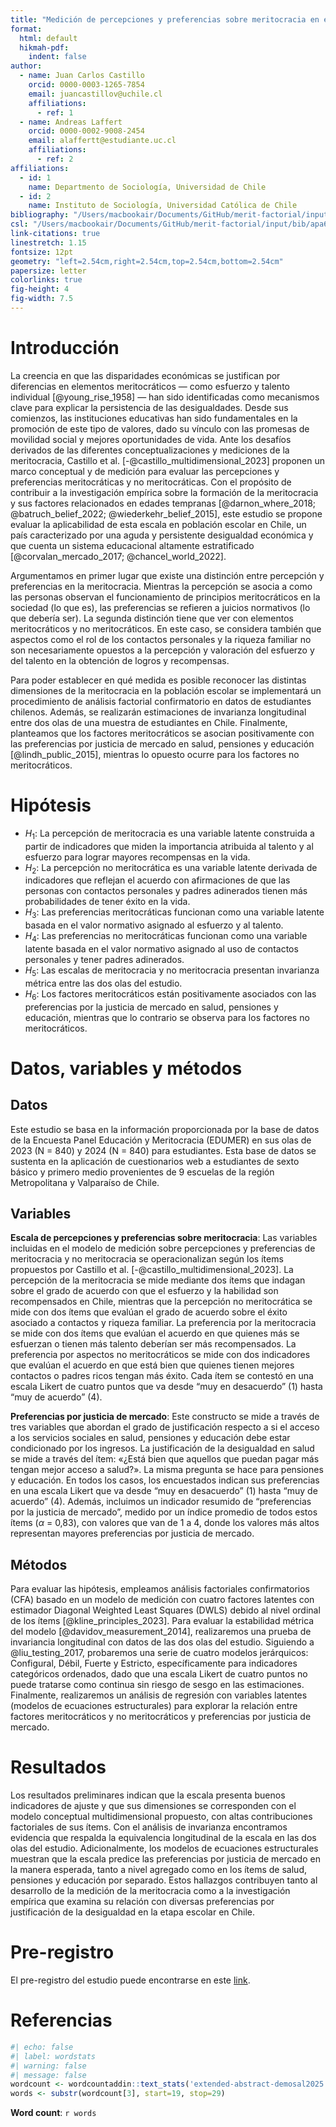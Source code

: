 ```yaml
---
title: "Medición de percepciones y preferencias sobre meritocracia en etapa escolar en Chile"
format:
  html: default
  hikmah-pdf: 
    indent: false
author:
  - name: Juan Carlos Castillo
    orcid: 0000-0003-1265-7854
    email: juancastillov@uchile.cl
    affiliations:
      - ref: 1
  - name: Andreas Laffert
    orcid: 0000-0002-9008-2454
    email: alaffertt@estudiante.uc.cl
    affiliations:
      - ref: 2
affiliations: 
  - id: 1
    name: Departmento de Sociología, Universidad de Chile
  - id: 2
    name: Instituto de Sociología, Universidad Católica de Chile 
bibliography: "/Users/macbookair/Documents/GitHub/merit-factorial/input/bib/merit-factorial.bib"
csl: "/Users/macbookair/Documents/GitHub/merit-factorial/input/bib/apa6.csl"
link-citations: true
linestretch: 1.15       
fontsize: 12pt          
geometry: "left=2.54cm,right=2.54cm,top=2.54cm,bottom=2.54cm"
papersize: letter
colorlinks: true
fig-height: 4
fig-width: 7.5
---
```


# Introducción

La creencia en que las disparidades económicas se justifican por diferencias en elementos meritocráticos --- como esfuerzo y talento individual [@young_rise_1958] --- han sido identificadas como mecanismos clave para explicar la persistencia de las desigualdades. Desde sus comienzos, las instituciones educativas han sido fundamentales en la promoción de este tipo de valores, dado su vínculo con las promesas de movilidad social y mejores oportunidades de vida. Ante los desafíos derivados de las diferentes conceptualizaciones y mediciones de la meritocracia, Castillo et al. [-@castillo_multidimensional_2023] proponen un marco conceptual y de medición para evaluar las percepciones y preferencias meritocráticas y no meritocráticas. Con el propósito de contribuir a la investigación empírica sobre la formación de la meritocracia y sus factores relacionados en edades tempranas [@darnon_where_2018; @batruch_belief_2022; @wiederkehr_belief_2015], este estudio se propone evaluar la aplicabilidad de esta escala en población escolar en Chile, un país caracterizado por una aguda y persistente desigualdad económica y que cuenta un sistema educacional altamente estratificado [@corvalan_mercado_2017; @chancel_world_2022].

Argumentamos en primer lugar que existe una distinción entre percepción y preferencias en la meritocracia. Mientras la percepción se asocia a como las personas observan el funcionamiento de principios meritocráticos en la sociedad (lo que es), las preferencias se refieren a juicios normativos (lo que debería ser). La segunda distinción tiene que ver con elementos meritocráticos y no meritocráticos. En este caso, se considera también que aspectos como el rol de los contactos personales y la riqueza familiar no son necesariamente opuestos a la percepción y valoración del esfuerzo y del talento en la obtención de logros y recompensas. 

Para poder establecer en qué medida es posible reconocer las distintas dimensiones de la meritocracia en la población escolar se implementará un procedimiento de análisis factorial confirmatorio en datos de estudiantes chilenos. Además, se realizarán estimaciones de invarianza longitudinal entre dos olas de una muestra de estudiantes en Chile. Finalmente, planteamos que los factores meritocráticos se asocian positivamente con las preferencias por justicia de mercado en salud, pensiones y educación [@lindh_public_2015], mientras lo opuesto ocurre para los factores no meritocráticos.

# Hipótesis

- $H_1$: La percepción de meritocracia es una variable latente construida a partir de indicadores que miden la importancia atribuida al talento y al esfuerzo para lograr mayores recompensas en la vida.
- $H_2$: La percepción no meritocrática es una variable latente derivada de indicadores que reflejan el acuerdo con afirmaciones de que las personas con contactos personales y padres adinerados tienen más probabilidades de tener éxito en la vida.
- $H_3$: Las preferencias meritocráticas funcionan como una variable latente basada en el valor normativo asignado al esfuerzo y al talento.
- $H_4$: Las preferencias no meritocráticas funcionan como una variable latente basada en el valor normativo asignado al uso de contactos personales y tener padres adinerados.
- $H_5$: Las escalas de meritocracia y no meritocracia presentan invarianza métrica entre las dos olas del estudio.
- $H_6$: Los factores meritocráticos están positivamente asociados con las preferencias por la justicia de mercado en salud, pensiones y educación, mientras que lo contrario se observa para los factores no meritocráticos.

# Datos, variables y métodos

## Datos
Este estudio se basa en la información proporcionada por la base de datos de la Encuesta Panel Educación y Meritocracia (EDUMER) en sus olas de 2023 (N = 840) y 2024 (N = 840) para estudiantes. Esta base de datos se sustenta en la aplicación de cuestionarios web a estudiantes de sexto básico y primero medio provenientes de 9 escuelas de la región Metropolitana y Valparaíso de Chile. 

## Variables

**Escala de percepciones y preferencias sobre meritocracia**: Las variables incluidas en el modelo de medición sobre percepciones y preferencias de meritocracia y no meritocracia se operacionalizan según los ítems propuestos por Castillo et al. [-@castillo_multidimensional_2023]. La percepción de la meritocracia se mide mediante dos ítems que indagan sobre el grado de acuerdo con que el esfuerzo y la habilidad son recompensados en Chile, mientras que la percepción no meritocrática se mide con dos ítems que evalúan el grado de acuerdo sobre el éxito asociado a contactos y riqueza familiar. La preferencia por la meritocracia se mide con dos ítems que evalúan el acuerdo en que quienes más se esfuerzan o tienen más talento deberían ser más recompensados. La preferencia por aspectos no meritocráticos se mide con dos indicadores que evalúan el acuerdo en que está bien que quienes tienen mejores contactos o padres ricos tengan más éxito. Cada ítem se contestó en una escala Likert de cuatro puntos que va desde "muy en desacuerdo" (1) hasta "muy de acuerdo" (4).

**Preferencias por justicia de mercado**: Este constructo se mide a través de tres variables que abordan el grado de justificación respecto a si el acceso a los servicios sociales en salud, pensiones y educación debe estar condicionado por los ingresos. La justificación de la desigualdad en salud se mide a través del ítem: «¿Está bien que aquellos que puedan pagar más tengan mejor acceso a salud?». La misma pregunta se hace para pensiones y educación. En todos los casos, los encuestados indican sus preferencias en una escala Likert que va desde "muy en desacuerdo" (1) hasta "muy de acuerdo" (4). Además, incluimos un indicador resumido de "preferencias por la justicia de mercado", medido por un índice promedio de todos estos ítems ($\alpha$ = 0,83), con valores que van de 1 a 4, donde los valores más altos representan mayores preferencias por justicia de mercado. 

## Métodos

Para evaluar las hipótesis, empleamos análisis factoriales confirmatorios (CFA) basado en un modelo de medición con cuatro factores latentes con estimador Diagonal Weighted Least Squares (DWLS) debido al nivel ordinal de los ítems [@kline_principles_2023]. Para evaluar la estabilidad métrica del modelo [@davidov_measurement_2014], realizaremos una prueba de invariancia longitudinal con datos de las dos olas del estudio. Siguiendo a @liu_testing_2017, probaremos una serie de cuatro modelos jerárquicos: Configural, Débil, Fuerte y Estricto, específicamente para indicadores categóricos ordenados, dado que una escala Likert de cuatro puntos no puede tratarse como continua sin riesgo de sesgo en las estimaciones. Finalmente, realizaremos un análisis de regresión con variables latentes (modelos de ecuaciones estructurales) para explorar la relación entre factores meritocráticos y no meritocráticos y preferencias por justicia de mercado.

# Resultados

Los resultados preliminares indican que la escala presenta buenos indicadores de ajuste y que sus dimensiones se corresponden con el modelo conceptual multidimensional propuesto, con altas contribuciones factoriales de sus ítems. Con el análisis de invarianza encontramos evidencia que respalda la equivalencia longitudinal de la escala en las dos olas del estudio. Adicionalmente, los modelos de ecuaciones estructurales muestran que la escala predice las preferencias por justicia de mercado en la manera esperada, tanto a nivel agregado como en los ítems de salud, pensiones y educación por separado. Estos hallazgos contribuyen tanto al desarrollo de la medición de la meritocracia como a la investigación empírica que examina su relación con diversas preferencias por justificación de la desigualdad en la etapa escolar en Chile.

# Pre-registro

El pre-registro del estudio puede encontrarse en este [link](https://osf.io/2uhrk).

# Referencias

::: {#refs}
:::

```r
#| echo: false
#| label: wordstats
#| warning: false
#| message: false
wordcount <- wordcountaddin::text_stats('extended-abstract-demosal2025.qmd')
words <- substr(wordcount[3], start=19, stop=29)
```

**Word count**: `r words`
